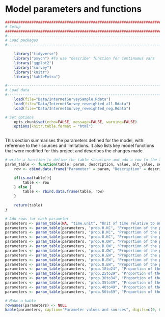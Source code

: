 # Model parameters and functions {#parameters}
```r

####################################################################################
# Setup
####################################################################################
#-----------------------------------------------------------------------------------
# Load packages
#-----------------------------------------------------------------------------------

    library("tidyverse")
    library("psych") #To use "describe" function for continuous vars
    library("ggplot2")
    library("survey")
    library("knitr")
    library("kableExtra")

#-----------------------------------------------------------------------------------
# Load data
#-----------------------------------------------------------------------------------
    load(file="Data/InternetSurveySample.Rdata")
    load(file="Data/InternetSurvey_reweighted_all.Rdata")
    load(file="Data/InternetSurvey_reweighted_neg.Rdata")

# Set options
    opts_chunk$set(echo=FALSE, message=FALSE, warning=FALSE)
    options(knitr.table.format = "html") 
    
```

This section summarises the parameters defined for the model, with reference to their sources and limitations. It also lists key model functions that were modified for this project and describes the changes made.

```r
# write a function to define the table structure and add a row to the table with a new parameter or attribute
param_table <- function(table, param, description, value, alt_value, sources){
    row <- cbind.data.frame("Parameter" = param, "Description" = description, "Value" = value, "Alternate value(s)" = alt_value, "Source(s)" = sources)

    if(is.na(table)){
        table <- row
    } else {
        table <- rbind.data.frame(table, row)
    }
   
    return(table)
}

# Add rows for each parameter
parameters <- param_table(NA, "time.unit", "Unit of time relative to one day", 7, NA, NA)
parameters <- param_table(parameters, "prop.H.KC", "Proportion of the population that lives in King County and is Hispanic", prop.table(svytable(~region + hbo, sample_rake_all, round=TRUE))[1,1], NA, "2011-2015 American Community Survey (ACS) 5-year estimates [@WA-census] and estimates of the size of the MSM population by county [@Grey2016]")
parameters <- param_table(parameters, "prop.B.KC", "Proportion of the population that lives in King County and is black", prop.table(svytable(~region + hbo, sample_rake_all, round=TRUE))[1,2], NA, "2011-2015 American Community Survey (ACS) 5-year estimates [@WA-census] and estimates of the size of the MSM population by county [@Grey2016]")
parameters <- param_table(parameters, "prop.O.KC", "Proportion of the population that lives in King County and is other race/ethnicity", prop.table(svytable(~region + hbo, sample_rake_all, round=TRUE))[1,3], NA, "2011-2015 American Community Survey (ACS) 5-year estimates [@WA-census] and estimates of the size of the MSM population by county [@Grey2016]")
parameters <- param_table(parameters, "prop.H.OW", "Proportion of the population that lives in other Western WA counties and is Hispanic", prop.table(svytable(~region + hbo, sample_rake_all, round=TRUE))[2,1], NA, "2011-2015 American Community Survey (ACS) 5-year estimates [@WA-census] and estimates of the size of the MSM population by county [@Grey2016]")
parameters <- param_table(parameters, "prop.B.OW", "Proportion of the population that lives in other Western WA counties and is black", prop.table(svytable(~region + hbo, sample_rake_all, round=TRUE))[2,2], NA, "2011-2015 American Community Survey (ACS) 5-year estimates [@WA-census] and estimates of the size of the MSM population by county [@Grey2016]")
parameters <- param_table(parameters, "prop.O.OW", "Proportion of the population that lives in other Western WA counties and is other race/ethnicity", prop.table(svytable(~region + hbo, sample_rake_all, round=TRUE))[2,3], NA, "2011-2015 American Community Survey (ACS) 5-year estimates [@WA-census] and estimates of the size of the MSM population by county [@Grey2016]")
parameters <- param_table(parameters, "prop.H.EW", "Proportion of the population that lives in Eastern WA counties and is Hispanic", prop.table(svytable(~region + hbo, sample_rake_all, round=TRUE))[3,1], NA, "2011-2015 American Community Survey (ACS) 5-year estimates [@WA-census] and estimates of the size of the MSM population by county [@Grey2016]")
parameters <- param_table(parameters, "prop.B.EW", "Proportion of the population that lives in Eastern WA counties and is black", prop.table(svytable(~region + hbo, sample_rake_all, round=TRUE))[3,2], NA, "2011-2015 American Community Survey (ACS) 5-year estimates [@WA-census] and estimates of the size of the MSM population by county [@Grey2016]")
parameters <- param_table(parameters, "prop.O.EW", "Proportion of the population that lives in Eastern Western WA counties and is other race/ethnicity", prop.table(svytable(~region + hbo, sample_rake_all, round=TRUE))[3,3], NA, "2011-2015 American Community Survey (ACS) 5-year estimates [@WA-census] and estimates of the size of the MSM population by county [@Grey2016]")
parameters <- param_table(parameters, "prop.18to24", "Proportion of the population aged 18 to 24", prop.table(svytable(~age_cat_alt, sample_rake_all, round=TRUE))[1], NA, "2011-2015 American Community Survey (ACS) 5-year estimates [@WA-census] and estimates of the size of the MSM population by county [@Grey2016]")
parameters <- param_table(parameters, "prop.25to29", "Proportion of the population aged 25 to 29", prop.table(svytable(~age_cat_alt, sample_rake_all, round=TRUE))[2], NA, "2011-2015 American Community Survey (ACS) 5-year estimates [@WA-census] and estimates of the size of the MSM population by county [@Grey2016]")
parameters <- param_table(parameters, "prop.30to34", "Proportion of the population aged 30 to 34", prop.table(svytable(~age_cat_alt, sample_rake_all, round=TRUE))[3], NA, "2011-2015 American Community Survey (ACS) 5-year estimates [@WA-census] and estimates of the size of the MSM population by county [@Grey2016]")
parameters <- param_table(parameters, "prop.35to39", "Proportion of the population aged 35 to 39", prop.table(svytable(~age_cat_alt, sample_rake_all, round=TRUE))[4], NA, "2011-2015 American Community Survey (ACS) 5-year estimates [@WA-census] and estimates of the size of the MSM population by county [@Grey2016]")
parameters <- param_table(parameters, "prop.40to49", "Proportion of the population aged 40 to 49", prop.table(svytable(~age_cat_alt, sample_rake_all, round=TRUE))[5], NA, "2011-2015 American Community Survey (ACS) 5-year estimates [@WA-census] and estimates of the size of the MSM population by county [@Grey2016]")
parameters <- param_table(parameters, "prop.50to59", "Proportion of the population aged 50 to 59", prop.table(svytable(~age_cat_alt, sample_rake_all, round=TRUE))[6], NA, "2011-2015 American Community Survey (ACS) 5-year estimates [@WA-census] and estimates of the size of the MSM population by county [@Grey2016]")

# Make a kable
rownames(parameters) <- NULL
kable(parameters, caption="Parameter values and sources", digits=c(0, 0, 4, 4, 0)) %>% kable_styling(full_width=F, position="center") %>% column_spec(1, width = "5cm") %>% column_spec(2, width = "10cm") %>% column_spec(3, width = "5cm") %>% column_spec(4, width = "8cm") %>% column_spec(5, width = "20cm") 
```

```r

```